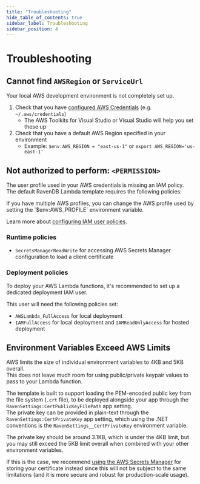 ```yaml
---
title: "Troubleshooting"
hide_table_of_contents: true
sidebar_label: Troubleshooting
sidebar_position: 4
---
```



# Troubleshooting
## Cannot find `AWSRegion` or `ServiceUrl`

Your local AWS development environment is not completely set up.

1. Check that you have [configured AWS Credentials][aws-credentials] (e.g. `~/.aws/credentials`)
    - The AWS Toolkits for Visual Studio or Visual Studio will help you set these up
1. Check that you have a default AWS Region specified in your environment
    - Example: `$env:AWS_REGION = "east-us-1"` or `export AWS_REGION='us-east-1'`

## Not authorized to perform: `<PERMISSION>`

The user profile used in your AWS credentials is missing an IAM policy.  
The default RavenDB Lambda template requires the following policies:  

<Admonition type="note" title="Note">
If you have multiple AWS profiles, you can change the AWS profile used 
by setting the `$env:AWS_PROFILE` environment variable.  
</Admonition>

Learn more about [configuring IAM user policies][aws-iam-policies].  

### Runtime policies

* `SecretsManagerReadWrite` for accessing AWS Secrets Manager configuration to load a client certificate  

### Deployment policies

To deploy your AWS Lambda functions, it's recommended to set up a dedicated deployment IAM user.  

This user will need the following policies set:

* `AWSLambda_FullAccess` for local deployment  
* `IAMFullAccess` for local deployment and `IAMReadOnlyAccess` for hosted deployment  

## Environment Variables Exceed AWS Limits

AWS limits the size of individual environment variables to 4KB and 5KB overall.  
This does not leave much room for using public/private keypair values to pass to your Lambda function.  

The template is built to support loading the PEM-encoded public key from the 
file system (`.crt` file), to be deployed alongside your app through the 
`RavenSettings:CertPublicKeyFilePath` app setting.  
The private key can be provided in plain-text through the `RavenSettings:CertPrivateKey` 
app setting, which using the .NET conventions is the `RavenSettings__CertPrivateKey` 
environment variable.  

The private key should be around 3.1KB, which is under the 4KB limit, 
but you may still exceed the 5KB limit overall when combined with your 
other environment variables.  

If this is the case, we recommend [using the AWS Secrets Manager](secrets-manager) 
for storing your certificate instead since this will not be subject to the same 
limitations (and it is more secure and robust for production-scale usage).  

[aws-credentials]: https://docs.aws.amazon.com/sdk-for-net/v3/developer-guide/net-dg-config-creds.html
[aws-iam-policies]: https://docs.aws.amazon.com/sdk-for-net/v3/developer-guide/net-dg-users-roles.html
